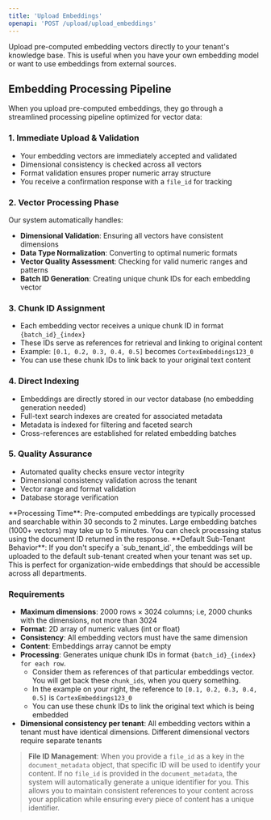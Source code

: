 ```yaml
---
title: 'Upload Embeddings'
openapi: 'POST /upload/upload_embeddings'
---
```


Upload pre-computed embedding vectors directly to your tenant's knowledge base. This is useful when you have your own embedding model or want to use embeddings from external sources.

## Embedding Processing Pipeline

When you upload pre-computed embeddings, they go through a streamlined processing pipeline optimized for vector data:

### 1. **Immediate Upload & Validation**
- Your embedding vectors are immediately accepted and validated
- Dimensional consistency is checked across all vectors
- Format validation ensures proper numeric array structure
- You receive a confirmation response with a `file_id` for tracking

### 2. **Vector Processing Phase**
Our system automatically handles:
- **Dimensional Validation**: Ensuring all vectors have consistent dimensions
- **Data Type Normalization**: Converting to optimal numeric formats
- **Vector Quality Assessment**: Checking for valid numeric ranges and patterns
- **Batch ID Generation**: Creating unique chunk IDs for each embedding vector

### 3. **Chunk ID Assignment**
- Each embedding vector receives a unique chunk ID in format `{batch_id}_{index}`
- These IDs serve as references for retrieval and linking to original content
- Example: `[0.1, 0.2, 0.3, 0.4, 0.5]` becomes `CortexEmbeddings123_0`
- You can use these chunk IDs to link back to your original text content

### 4. **Direct Indexing**
- Embeddings are directly stored in our vector database (no embedding generation needed)
- Full-text search indexes are created for associated metadata
- Metadata is indexed for filtering and faceted search
- Cross-references are established for related embedding batches

### 5. **Quality Assurance**
- Automated quality checks ensure vector integrity
- Dimensional consistency validation across the tenant
- Vector range and format validation
- Database storage verification

<Note>
**Processing Time**: Pre-computed embeddings are typically processed and searchable within 30 seconds to 2 minutes. Large embedding batches (1000+ vectors) may take up to 5 minutes. You can check processing status using the document ID returned in the response.
</Note>

<Note>
**Default Sub-Tenant Behavior**: If you don't specify a `sub_tenant_id`, the embeddings will be uploaded to the default sub-tenant created when your tenant was set up. This is perfect for organization-wide embeddings that should be accessible across all departments.
</Note>

### Requirements
- **Maximum dimensions**: 2000 rows × 3024 columns; i.e, 2000 chunks with the dimensions, not more than 3024
- **Format**: 2D array of numeric values (int or float)
- **Consistency**: All embedding vectors must have the same dimension
- **Content**: Embeddings array cannot be empty
- **Processing**: Generates unique chunk IDs in format `{batch_id}_{index} for each row`. 
  - Consider them as references of that particular embeddings vector. You will get back these `chunk_ids`, when you query something.
  - In the example on your right, the reference to `[0.1, 0.2, 0.3, 0.4, 0.5]` is `CortexEmbeddings123_0`
  - You can use these chunk IDs to link the original text which is being embedded
- **Dimensional consistency per tenant**: All embedding vectors within a tenant must have identical dimensions. Different dimensional vectors require separate tenants

> **File ID Management**: When you provide a `file_id` as a key in the `document_metadata` object, that specific ID will be used to identify your content. If no `file_id` is provided in the `document_metadata`, the system will automatically generate a unique identifier for you. This allows you to maintain consistent references to your content across your application while ensuring every piece of content has a unique identifier.

